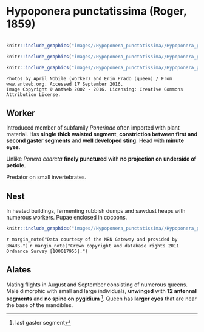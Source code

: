 # **Hypoponera punctatissima** (Roger, 1859)

```marginfigure
```

```r
knitr::include_graphics("images//Hypoponera_punctatissima//Hypoponera_punctatissima_head.jpg")
```

```r
knitr::include_graphics("images//Hypoponera_punctatissima//Hypoponera_punctatissima_queen.jpg")
```

```r
knitr::include_graphics("images//Hypoponera_punctatissima//Hypoponera_punctatissima_side.jpg")
```
```block
Photos by April Nobile (worker) and Erin Prado (queen) / From www.antweb.org. Accessed 17 September 2016.
Image Copyright © AntWeb 2002 - 2016. Licensing: Creative Commons Attribution License.
```

## Worker
Introduced member of subfamily *Ponerinae*  often imported with plant material. Has **single thick waisted segment**, **constriction between first and second gaster segments** and **well developed sting**. Head with **minute eyes**.

Unlike *Ponera coarcta* **finely punctured** with **no projection on underside of petiole**.

Predator on small invertebrates.

## Nest
In heated buildings, fermenting rubbish dumps and sawdust heaps with numerous workers. Pupae enclosed in cocoons.

```r
knitr::include_graphics("images//Hypoponera_punctatissima//Hypoponera_punctatissima_map.png")
```
`r margin_note("Data courtesy of the NBN Gateway and provided by BWARS.")`
`r margin_note("Crown copyright and database rights 2011 Ordnance Survey [100017955].")`

## Alates
Mating flights in August and September consisting of numerous queens. Male dimorphic with small and large individuals, **unwinged** with **12 antennal segments** and **no spine on pygidium** ^[last gaster segment]. Queen has **larger eyes** that are near the base of the mandibles.

\pagebreak